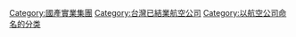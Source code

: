 {{Commons_category}}
{{Category_main}}

[[Category:國產實業集團|Category:國產實業集團]]
[[Category:台灣已結業航空公司|Category:台灣已結業航空公司]]
[[Category:以航空公司命名的分类|Category:以航空公司命名的分类]]